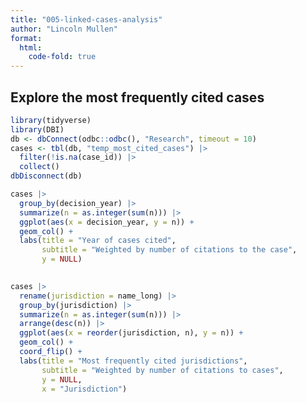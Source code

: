 ```yaml
---
title: "005-linked-cases-analysis"
author: "Lincoln Mullen"
format: 
  html:
    code-fold: true
---
```


## Explore the most frequently cited cases

```r
library(tidyverse)
library(DBI)
db <- dbConnect(odbc::odbc(), "Research", timeout = 10)
cases <- tbl(db, "temp_most_cited_cases") |> 
  filter(!is.na(case_id)) |> 
  collect()
dbDisconnect(db)
```

```r
cases |> 
  group_by(decision_year) |> 
  summarize(n = as.integer(sum(n))) |> 
  ggplot(aes(x = decision_year, y = n)) +
  geom_col() +
  labs(title = "Year of cases cited",
       subtitle = "Weighted by number of citations to the case",
       y = NULL)
  
```

```r
cases |> 
  rename(jurisdiction = name_long) |> 
  group_by(jurisdiction) |> 
  summarize(n = as.integer(sum(n))) |> 
  arrange(desc(n)) |> 
  ggplot(aes(x = reorder(jurisdiction, n), y = n)) +
  geom_col() +
  coord_flip() +
  labs(title = "Most frequently cited jurisdictions",
       subtitle = "Weighted by number of citations to cases",
       y = NULL,
       x = "Jurisdiction")
```

